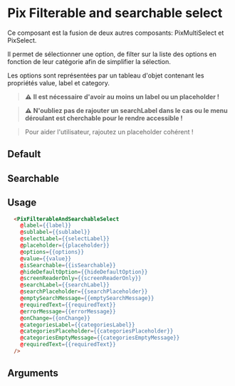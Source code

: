 
<Meta
  title="Form/Filterable and searchable select"
  component="PixFilterableAndSearchableSelect"
  argTypes={stories.argTypes}
/>

# Pix Filterable and searchable select

Ce composant est la fusion de deux autres composants: PixMultiSelect et PixSelect.

Il permet de sélectionner une option, de filter sur la liste des options en fonction de leur catégorie afin de simplifier la sélection.

Les options sont représentées par un tableau d'objet contenant les propriétés value, label et category.

> **⚠️** __Il est nécessaire d'avoir au moins un label ou un placeholder !__

> **⚠️** __N'oubliez pas de rajouter un searchLabel dans le cas ou le menu déroulant est cherchable pour le rendre accessible !__

> Pour aider l'utilisateur, rajoutez un placeholder cohérent !

## Default

<Canvas>
  <Story name="Default" story={stories.Default} />
</Canvas>

## Searchable

<Canvas>
  <Story name="Searchable" story={stories.Searchable} />
</Canvas>

<Canvas>
  <Story name="WithLabelsOnlyForScreenReaders" story={stories.WithLabelsOnlyForScreenReaders} />
</Canvas>

## Usage

```html
  <PixFilterableAndSearchableSelect
    @label={{label}}
    @sublabel={{sublabel}}
    @selectLabel={{selectLabel}}
    @placeholder={{placeholder}}
    @options={{options}}
    @value={{value}}
    @isSearchable={{isSearchable}}
    @hideDefaultOption={{hideDefaultOption}}
    @screenReaderOnly={{screenReaderOnly}}
    @searchLabel={{searchLabel}}
    @searchPlaceholder={{searchPlaceholder}}
    @emptySearchMessage={{emptySearchMessage}}
    @requiredText={{requiredText}}
    @errorMessage={{errorMessage}}
    @onChange={{onChange}}
    @categoriesLabel={{categoriesLabel}}
    @categoriesPlaceholder={{categoriesPlaceholder}}
    @categoriesEmptyMessage={{categoriesEmptyMessage}}
    @requiredText={{requiredText}}
  />
```

## Arguments

<ArgsTable story="Default" />
